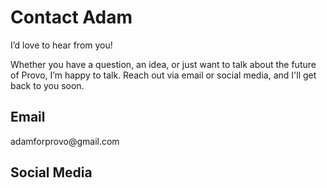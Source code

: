 
# Contact Adam

I’d love to hear from you!

Whether you have a question, an idea, or just want to talk about the future of Provo, I’m happy to talk. Reach out via email or social media, and I'll get back to you soon.

## Email

<p class="text-[1.125em]">adamforprovo@gmail.com</p>

## Social Media

<SocialLinks />
